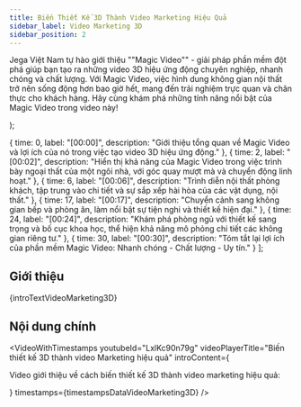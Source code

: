 ```yaml
---
title: Biến Thiết Kế 3D Thành Video Marketing Hiệu Quả
sidebar_label: Video Marketing 3D
sidebar_position: 2
---
```



  <p>
    Jega Việt Nam tự hào giới thiệu ""Magic Video"" - giải pháp phần mềm đột phá giúp bạn tạo ra những video 3D hiệu ứng động chuyên nghiệp, nhanh chóng và chất lượng. Với Magic Video, việc hình dung không gian nội thất trở nên sống động hơn bao giờ hết, mang đến trải nghiệm trực quan và chân thực cho khách hàng. Hãy cùng khám phá những tính năng nổi bật của Magic Video trong video này!
  </p>
);

  { time: 0, label: "[00:00]", description: "Giới thiệu tổng quan về Magic Video và lợi ích của nó trong việc tạo video 3D hiệu ứng động." },
  { time: 2, label: "[00:02]", description: "Hiển thị khả năng của Magic Video trong việc trình bày ngoại thất của một ngôi nhà, với góc quay mượt mà và chuyển động linh hoạt." },
  { time: 6, label: "[00:06]", description: "Trình diễn nội thất phòng khách, tập trung vào chi tiết và sự sắp xếp hài hòa của các vật dụng, nội thất." },
  { time: 17, label: "[00:17]", description: "Chuyển cảnh sang không gian bếp và phòng ăn, làm nổi bật sự tiện nghi và thiết kế hiện đại." },
  { time: 24, label: "[00:24]", description: "Khám phá phòng ngủ với thiết kế sang trọng và bố cục khoa học, thể hiện khả năng mô phỏng chi tiết các không gian riêng tư." },
  { time: 30, label: "[00:30]", description: "Tóm tắt lại lợi ích của phần mềm Magic Video: Nhanh chóng - Chất lượng - Uy tín." }
];

## Giới thiệu

{introTextVideoMarketing3D}

## Nội dung chính

<VideoWithTimestamps
  youtubeId="LxlKc90n79g"
  videoPlayerTitle="Biến thiết kế 3D thành video Marketing hiệu quả"
  introContent={<p>Video giới thiệu về cách biến thiết kế 3D thành video marketing hiệu quả:</p>}
  timestamps={timestampsDataVideoMarketing3D}
/>

